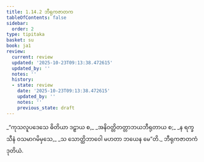 ```yaml
---
title: 1.14.2 ဘီရုကဇာတက
tableOfContents: false
sidebar:
  order: 2
type: tipitaka
basket: su
book: ja1
review:
  current: review
  updated: '2025-10-23T09:13:38.472615'
  updated_by: ''
  notes: ''
  history:
  - state: review
    date: '2025-10-23T09:13:38.472615'
    updated_by: ''
    notes: ''
    previous_state: draft
---
```



<ReviewStatus review={frontmatter.review} showDetails={true} />

<HypothesisAnnotation frontmatter={frontmatter} />

<DynamicBreadcrumb />

<Division number="132" book="ja1" e="ch" v="22" p="31">

<Paragraph number="293" type="verses" book="ja1">
_“ကုသလူပဒေသေ ဓိတိယာ ဒဠှာယ စ,_  
_အနိဝတ္တိတတ္တာဘယဘီရုတာယ စ;_  
_န ရက္ခသီနံ ဝသမာဂမိမှသေ,_  
_သ သောတ္ထိဘာဝေါ မဟတာ ဘယေန မေ”တိ._  


</Paragraph>
</Division>

<Paragraph number="294" type="center" book="ja1">
ဘီရုကဇာတကံ ဒုတိယံ.
</Paragraph>